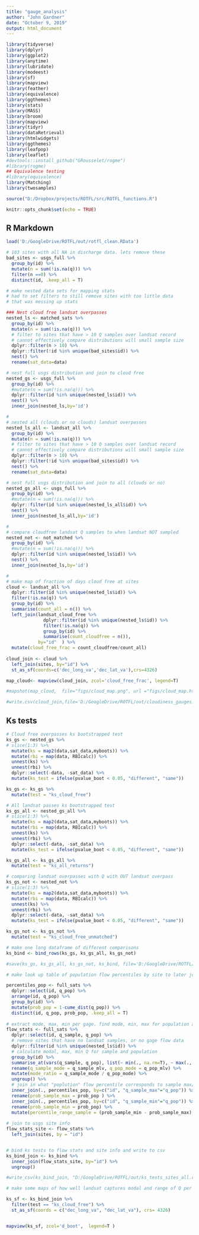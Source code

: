 ```yaml
---
title: "gauge_analysis"
author: "John Gardner"
date: "October 9, 2019"
output: html_document
---
```


```r

library(tidyverse)
library(dplyr)
library(ggplot2)
library(anytime)
library(lubridate)
library(modeest)
library(sf)
library(mapview)
library(feather)
library(equivalence)
library(ggthemes)
library(stats)
library(MASS)
library(broom)
library(mapview)
library(tidyr)
library(dataRetrieval)
library(htmlwidgets)
library(ggthemes)
library(leafpop)
library(leaflet)
#devtools::install_github("GRousselet/rogme")
#library(rogme)
## Equivalence testing
#library(equivalence)
library(Matching)
library(twosamples)

source("D:/Dropbox/projects/ROTFL/src/ROTFL_functions.R")

knitr::opts_chunk$set(echo = TRUE)
```

## R Markdown

```r

load('D:/GoogleDrive/ROTFL/out/rotfl_clean.RData')

# 103 sites with all NA in discharge data. lets remove these
bad_sites <- usgs_full %>% 
  group_by(id) %>%
  mutate(n = sum(!is.na(q))) %>%
  filter(n ==0) %>%
  distinct(id, .keep_all = T)

# make nested data sets for mapping stats
# had to set filters to still remove sites with too little data
# that was messing up stats

### Nest cloud free landsat overpasses
nested_ls <- matched_sats %>%
  group_by(id) %>%
  mutate(n = sum(!is.na(q))) %>%
  # filter to sites that have > 10 Q samples over landsat record
  # cannot effectively compare distributions will small sample size
  dplyr::filter(n > 10) %>%
  dplyr::filter(!id %in% unique(bad_sites$id)) %>%
  nest() %>%
  rename(sat_data=data)

# nest full usgs distribution and join to cloud free
nested_gs <- usgs_full %>%
  group_by(id) %>%
  #mutate(n = sum(!is.na(q))) %>%
  dplyr::filter(id %in% unique(nested_ls$id)) %>%
  nest() %>%
  inner_join(nested_ls,by='id')

#
# nested all (clouds or no clouds) landsat overpasses
nested_ls_all <- landsat_all %>%
  group_by(id) %>%
  mutate(n = sum(!is.na(q))) %>%
  # filter to sites that have > 10 Q samples over landsat record
  # cannot effectively compare distributions will small sample size
  dplyr::filter(n > 10) %>%
  dplyr::filter(!id %in% unique(bad_sites$id)) %>%
  nest() %>%
  rename(sat_data=data)

# nest full usgs distribution and join to all (clouds or no)
nested_gs_all <- usgs_full %>%
  group_by(id) %>%
  #mutate(n = sum(!is.na(q))) %>%
  dplyr::filter(id %in% unique(nested_ls_all$id)) %>%
  nest() %>%
  inner_join(nested_ls_all,by='id')

#
# compare cloudfree landsat Q samples to when landsat NOT sampled
nested_not <- not_matched %>%
  group_by(id) %>%
  #mutate(n = sum(!is.na(q))) %>%
  dplyr::filter(id %in% unique(nested_ls$id)) %>%
  nest() %>%
  inner_join(nested_ls,by='id')

#
# make map of fraction of days cloud free at sites
cloud <- landsat_all %>%
  dplyr::filter(id %in% unique(nested_ls$id)) %>%
  filter(!is.na(q)) %>%
  group_by(id) %>%
  summarise(count_all = n()) %>%
  left_join(landsat_cloud_free %>%
              dplyr::filter(id %in% unique(nested_ls$id)) %>%
              filter(!is.na(q)) %>%
              group_by(id) %>%
              summarise(count_cloudfree = n()),
            by="id"  ) %>%
  mutate(cloud_free_frac = count_cloudfree/count_all)
  
cloud_join <- cloud %>%
  left_join(sites, by="id") %>%
  st_as_sf(coords=c('dec_long_va','dec_lat_va'),crs=4326)

map_cloud<- mapview(cloud_join, zcol='cloud_free_frac', legend=T)

#mapshot(map_cloud,  file="figs/cloud_map.png", url ="figs/cloud_map.html"  )

#write.csv(cloud_join,file='D:/GoogleDrive/ROTFL/out/cloudiness_gauges.csv')

```

## Ks tests

```r


# Cloud free overpasses ks bootstrapped test
ks_gs <- nested_gs %>% 
# slice(1:3) %>%
  mutate(ks = map2(data,sat_data,myboots)) %>%
  mutate(rbi = map(data, RBIcalc)) %>%
  unnest(ks) %>%
  unnest(rbi) %>%
  dplyr::select(-data, -sat_data) %>%
  mutate(ks_test = ifelse(pvalue_boot < 0.05, "different", "same"))

ks_gs <- ks_gs %>%
  mutate(test = "ks_cloud_free")

# All landsat passes ks bootstrapped test
ks_gs_all <- nested_gs_all %>% 
# slice(1:3) %>%
  mutate(ks = map2(data,sat_data,myboots)) %>%
  mutate(rbi = map(data, RBIcalc)) %>%
  unnest(ks) %>%
  unnest(rbi) %>%
  dplyr::select(-data, -sat_data) %>%
  mutate(ks_test = ifelse(pvalue_boot < 0.05, "different", "same"))

ks_gs_all <- ks_gs_all %>%
  mutate(test = "ks_all_returns")

# comparing landsat overpasses with Q with OUT landsat overpass
ks_gs_not <- nested_not %>% 
# slice(1:3) %>%
  mutate(ks = map2(data,sat_data,myboots)) %>%
  mutate(rbi = map(data, RBIcalc)) %>%
  unnest(ks) %>%
  unnest(rbi) %>%
  dplyr::select(-data, -sat_data) %>%
  mutate(ks_test = ifelse(pvalue_boot < 0.05, "different", "same"))

ks_gs_not <- ks_gs_not %>%
  mutate(test = "ks_cloud_free_unmatched")

# make one long dataframe of different comparisons
ks_bind <- bind_rows(ks_gs, ks_gs_all, ks_gs_not)

#save(ks_gs, ks_gs_all, ks_gs_not, ks_bind, file='D:/GoogleDrive/ROTFL/out/rotfl_kstats.RData')
```



```r


# make look up table of population flow percentiles by site to later join to find what population percentiles corresponed with min/max sample Q

percentiles_pop <- full_sats %>%
  dplyr::select(id, q_pop) %>%
  arrange(id, q_pop) %>%
  group_by(id) %>%
  mutate(prob_pop = 1-cume_dist(q_pop)) %>%
  distinct(id, q_pop, prob_pop, .keep_all = T)
  
# extract mode, max, min per gage. find mode, min, max for population and sample per site. 
flow_stats <- full_sats %>%
  dplyr::select(id, q_sample, q_pop) %>%
  # remove sites that have no landsat samples, or no gage flow data
  dplyr::filter(id %in% unique(nested_ls$id)) %>%
  # calculate modal, max, min Q for sample and population
  group_by(id) %>%
  summarise_at(vars(q_sample, q_pop), list(~ min(., na.rm=T), ~ max(., na.rm=T), ~ median(., na.rm = TRUE), ~mlv(., na.rm=T ))) %>%
  rename(q_sample_mode = q_sample_mlv, q_pop_mode = q_pop_mlv) %>%
  mutate(mode_ratio = q_sample_mode / q_pop_mode) %>%
  ungroup() %>%
  # join in what "poplution" flow percentile corresponds to sample max/min 
  inner_join(., percentiles_pop, by=c("id", "q_sample_max"="q_pop")) %>%
  rename(prob_sample_max = prob_pop ) %>% 
  inner_join(., percentiles_pop, by=c("id", "q_sample_min"="q_pop")) %>%
  rename(prob_sample_min = prob_pop) %>% 
  mutate(percentile_range_sample = (prob_sample_min - prob_sample_max) *100)
  
# join to usgs site info
flow_stats_site <- flow_stats %>%
  left_join(sites, by = "id") 


# bind ks tests to flow stats and site info and write to csv
ks_bind_join <- ks_bind %>%
  inner_join(flow_stats_site, by="id") %>%
  ungroup()

#write_csv(ks_bind_join, "D:/GoogleDrive/ROTFL/out/ks_tests_sites_all.csv")


```


```r

# make some maps of how well landsat captures modal and range of Q per gage 

ks_sf <- ks_bind_join %>%
  filter(test == "ks_cloud_free") %>%
  st_as_sf(coords = c("dec_long_va", "dec_lat_va"), crs= 4326) 


mapview(ks_sf, zcol='d_boot',  legend=T )





```

